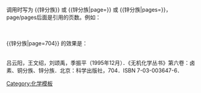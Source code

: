 {{cite book|author=吕云阳，王文绍，刘颂禹，季振平|title=《无机化学丛书》第六卷：卤素、铜分族、锌分族|location=北京|publisher=科学出版社|page={{{page|}}}|pages={{{pages|}}}|isbn=7-03-003647-6|date=1995年12月}}<noinclude>
<br /><br /><br /><br /><br />调用时写为 <nowiki>{{锌分族}} 或 {{锌分族|page=}} 或 {{锌分族|pages=}}</nowiki>，page/pages后面是引用的页数。例如：

<br /><br />
<nowiki>{{锌分族|page=704}}</nowiki> 的效果是：

<br />
吕云阳，王文绍，刘颂禹，季振平（1995年12月）．《无机化学丛书》第六卷：卤素、铜分族、锌分族．北京：科学出版社，704．ISBN 7-03-003647-6．[[Category:化学模板]]
</noinclude>